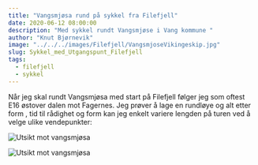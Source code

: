 ```yaml
---
title: "Vangsmjøsa rund på sykkel fra Filefjell"
date: 2020-06-12 08:00:00
description: "Med sykkel rundt Vangsmjøse i Vang kommune "
author: "Knut Bjørnevik"
image: "../../../images/Filefjell/VangsmjoseVikingeskip.jpg"
slug: Sykkel_med_Utgangspunt_Filefjell
tags:
  - filefjell
  - sykkel
---
```


Når jeg skal rundt Vangsmjøsa med start på Filefjell følger jeg som oftest E16 østover dalen mot Fagernes. 
Jeg prøver å lage en rundløye og alt etter form , tid til rådighet og form kan jeg enkelt variere lengden på turen ved å velge ulike vendepunkter:


![Utsikt mot vangsmjøsa](../../images/Filefjell/VangsmjosaMapRunde2.jpg)


![Utsikt mot vangsmjøsa](../../images/Filefjell/VangsmjosaKyr.jpg)

